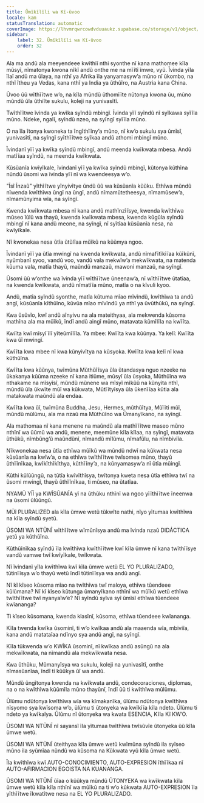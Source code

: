 ```yaml
---
title: Ũmĩkĩlĩli wa Kĩ-ũvoo
locale: kam
statusTranslation: automatic
coverImage: https://lhvmrqwrcowdvduuaukz.supabase.co/storage/v1/object/public/strapi-uploads/small_cover-educacion-fundamental.webp-2d51a7828a2b1309555be27f7e2a61a0.webp
sidebar:
    label: 32. Ũmĩkĩlĩli wa Kĩ-ũvoo
    order: 32
---
```

Ala ma andũ ala meeyendeee kwĩthiĩ nthi syonthe nĩ kana mathomee kĩla mũsyĩ, nĩmatonya kwona nĩkĩ andũ onthe me na mĩĩtĩ ĩmwe, vyũ. Ĩvinda yĩla ĩlaĩ andũ ma ũlaya, na nthĩ ya Afrika ĩla yanyamasyw’a mũno nĩ ũkombo, na nthĩ ĩtheu ya Vedas, kana nthĩ ya India ya ũthũĩro, na Austria kana China.

Ũvoo ũũ wĩthĩĩtwe w’o, na kĩla mũndũ ũthomĩĩte nũtonya kwona ũu, mũno mũndũ ũla ũthiĩte sukulu, koleji na yunivasĩtĩ.

Twĩthĩĩtwe ĩvinda ya kwĩka syĩndũ mbingĩ. Ĩvinda yĩĩ syĩndũ nĩ syĩkawa syĩĩla mũno. Ndeke, ngalĩ, syĩndũ nzeo, na syĩngĩ syĩĩla mũno.

O na ĩla ĩtonya kwoneka ta ĩngĩthĩĩny’a mũno, nĩ kw’o sukulu sya ũmĩsĩ, yunivasĩtĩ, na syĩngĩ syĩthĩĩtwe syĩkaa andũ athomi mbingĩ mũno.

Ĩvindanĩ yĩĩ ya kwĩka syĩndũ mbingĩ, andũ meenda kwĩkwata mbesa. Andũ matĩĩaa syĩndũ, na meenda kwĩkwata.

Kũsũanĩa kwĩyĩkale, ĩvindanĩ yĩĩ ya kwĩka syĩndũ mbingĩ, kũtonya kũthĩna nũndũ ũsomi wa ĩvinda yĩĩ nĩ wa kwendeesya w’o.

"Ĩsĩ Ĩnzaũ" yĩthĩĩtwe yĩnyivĩtye ũndũ ũũ wa kũsũanĩa kũũku. Ethĩwa mũndũ nĩwenda kwĩthĩwa ũngĩ na ũngĩ, andũ nĩmamũtetheesya, nĩmamũsew’a, nĩmamũnyima wĩa, na syĩngĩ.

Kwenda kwĩkwata mbesa nĩ kana andũ mathĩnzĩĩsye, kwenda kwĩthĩwa mũseo ĩũlũ wa thayũ, kwenda kwĩkwata mbesa, kwenda kũgũla syĩndũ mbingĩ nĩ kana andũ meone, na syĩngĩ, nĩ syĩtĩaa kũsũanĩa nesa, na kwĩyĩkale.

Nĩ kwonekaa nesa ũtĩa ũtũlĩaa mũĩkũ na kũũmya ngoo.

Ĩvindanĩ yĩĩ ya ũtĩa mwingĩ na kwenda kwĩkwata, andũ nĩmafĩtĩkĩĩaa kũĩkũnĩ, nyũmbanĩ syoo, vandũ voo, vandũ vala mekwĩw’a mekwĩkwata, na matenda kũuma vala, matĩa thayũ, maũndũ manzaũ, mawoni manzaũ, na syĩngĩ.

Ũsomi ũũ w’onthe wa ĩvinda yĩĩ wĩthĩĩtwe ũneenaw’a, nĩ wĩthĩĩtwe ũtatĩaa, na kwenda kwĩkwata, andũ nĩmatĩĩa mũno, matĩa o na kĩvuli kyoo.

Andũ, matĩa syĩndũ syonthe, matĩa kũtuma mĩao mĩvĩndũ, kwĩthĩwa ta andũ angĩ, kũsũanĩa kĩthũĩno, kũvũa mĩao mĩvĩndũ ya nthĩ ya ũvũthũkũ, na syĩngĩ.

Kwa ũsũvĩo, kwĩ andũ aĩnyivu na ala mateithyaa, ala mekwenda kũsoma mathĩna ala ma mũĩkũ, ĩndĩ andũ aingĩ mũno, matavata kũmĩlĩla na kwĩĩta.

Kwiĩta kwĩ mĩsyĩ ĩlĩ yĩteũmĩlĩla. Ya mbee: Kwĩĩta kwa kũũnya. Ya kelĩ: Kwĩĩta kwa ũĩ mwingĩ.

Kwĩĩta kwa mbee nĩ kwa kũnyivĩtya na kũsyoka. Kwĩĩta kwa kelĩ nĩ kwa kũthũĩna.

Kwĩĩta kwa kũũnya, twĩmũna Mũthũĩĩsya ũla ũtandasya nguo nzeeke na ũkakanya kũũma nzeeke nĩ kana itiũme, mũsyĩ ũla ũsyoka, Mũthũĩna wa nthakame na mĩsyĩsĩ, mũndũ mũnene wa mĩsyĩ mĩkũũ na kũnyita nthĩ, mũndũ ũla ũkwĩte mũĩ wa kũkwata, Mũtĩĩtyĩsya ũla ũkenĩĩaa kũtia ala matakwata maũndũ ala endaa.

Kwĩĩta kwa ũĩ, twĩmũna Buddha, Jesu, Hermes, mũthũĩtya, Mũĩĩti mũĩ, mũndũ mũlũmu, ala ma nzaũ ma Mũthũĩno wa Ũmanyĩkano, na syĩngĩ.

Ala mathomaa nĩ kana menene na maũndũ ala mathĩĩĩtwe maseo mũno nthĩnĩ wa ũũmũ wa andũ, menene, meemũne kĩla kĩlaa, na syĩngĩ, matavata ũthũkũ, nĩmbũng’ũ maũndũnĩ, nĩmandũ mĩlũmu, nĩmafũlu, na nĩmbiviĩa.

Nĩkwonekaa nesa ũtĩa ethĩwa mũĩkũ wa mũndũ ndwĩ na kũkwata nesa kũsũanĩa na kwĩw’a, o na ethĩwa twĩthĩĩtwe twĩsomea mũno, thayũ ũthĩĩnĩkaa, kwĩkĩthĩkĩthya, kũthĩĩny’a, na kũnyamasyw’a nĩ ũtĩa mũingĩ.

Kũthi kũlũũngũ, na tũtĩa kwĩvĩthĩsya, twĩtonya kweta nesa ũtĩa ethĩwa twĩ na ũsomi mwingĩ, thayũ ũthĩĩnĩkaa, ti mũseo, na ũtatĩaa.

NYAMŨ YĨĨ ya KWĨSŨANĨA yĩ na ũthũku nthĩnĩ wa ngoo yĩĩthĩĩtwe ĩneenwa na ũsomi ũlũũngũ.

MŨĩ PLURALIZED ala kĩla ũmwe wetũ tũkwĩte nathi, nĩyo yĩtumaa kwĩthĩwa na kĩla syĩndũ syetũ.

ŨSOMI WA NTŨNĨ wĩthĩĩtwe wĩmũnĩsya andũ ma ĩvinda nzaũ DIDÁCTICA yetũ ya kũthũĩna.

Kũthũĩnĩkaa syĩndũ ĩla kwĩthĩwa kwĩthĩĩtwe kwĩ kĩla ũmwe nĩ kana twĩthĩĩsye vandũ vamwe twĩ kwĩyĩkale, twĩkwata.

Nĩ ĩvindanĩ yĩla kwĩthĩwa kwĩ kĩla ũmwe wetũ EL YO PLURALIZADO, tũtinĩĩsya w’o thayũ wetũ ĩndĩ tũtinĩĩsya wa andũ angĩ.

Nĩ kĩ kĩseo kũsoma mĩao na twĩthĩwa twĩ maloya, ethĩwa tũendeee kũlũmana? Nĩ kĩ kĩseo kũtunga ũmanyĩkano nthĩnĩ wa mũĩkũ wetũ ethĩwa twĩthĩĩtwe twĩ nyanyaĩw’e? Nĩ syĩndũ syĩva syĩ ũmĩsĩ ethĩwa tũendeee kwĩananga?

Ti kĩseo kũsomana, kwenda klasĩnĩ, kũsoma, ethĩwa tũendeee kwĩananga.

Kĩla twenda kwĩka ũsominĩ, ti w’o kwĩkaa andũ ala maaenda wĩa, mbiviĩa, kana andũ matataĩaa ndĩnyo sya andũ angĩ, na syĩngĩ.

Kĩla tũkwenda w’o KWĨKA ũsominĩ, nĩ kwĩkaa andũ asũngũ na ala mekwĩkwata, na nĩmandũ ala mekwĩkwata nesa.

Kwa ũthũku, Mũmanyĩsya wa sukulu, koleji na yunivasĩtĩ, onthe nĩmasũanĩaa, ĩndĩ ti kũũkya ũĩ wa andũ.

Mũndũ ũngĩtonya kwenda na kwĩkwata andũ, condecoraciones, diplomas, na o na kwĩthĩwa kũũmĩla mũno thayũnĩ, ĩndĩ ũũ ti kwĩthĩwa mũlũmu.

Ũlũmu ndũtonya kwĩthĩwa wĩa wa kĩmakanĩka, ũlũmu ndũtonya kwĩthĩwa nĩsyomo sya kwĩsoma w’o, ũlũmu ti ũtonyeka wa kwĩkĩĩa kĩla ndeto. Ũlũmu ti ndeto ya kwĩkalya. Ũlũmu nĩ ũtonyeka wa kwata ESENCIA, Kĩla Kĩ KW’O.

ŨSOMI WA NTŨNĨ nĩ sayansĩ ĩla yĩtumaa twĩthĩwa twĩsũvĩe ũtonyeka ũũ kĩla ũmwe wetũ.

ŨSOMI WA NTŨNĨ ũteithyaa kĩla ũmwe wetũ kwĩmũna syĩndũ ila syĩseo mũno ila syũmĩaa nũndũ wa kũsoma na Kũkwata vyũ kĩla ũmwe wetũ.

Ĩla kwĩthĩwa kwĩ AUTO-CONOCIMIENTO, AUTO-EXPRESION ĩthĩĩkaa nĩ AUTO-AFIRMACION EGOISTA NA KUANANGA.

ŨSOMI WA NTŨNĨ ũĩaa o kũũkya mũndũ ŨTONYEKA wa kwĩkwata kĩla ũmwe wetũ kĩla kĩla nthĩnĩ wa mũĩkũ na ti w’o kũkwata AUTO-EXPRESION ĩla yĩthĩĩtwe ĩkwatĩtwe nesa na EL YO PLURALIZADO.

